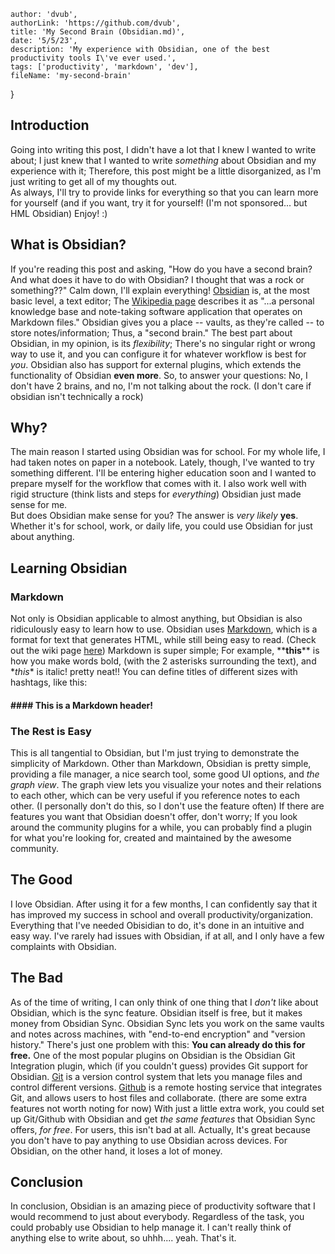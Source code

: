 
    author: 'dvub',
    authorLink: 'https://github.com/dvub',
    title: 'My Second Brain (Obsidian.md)',
    date: '5/5/23',
    description: 'My experience with Obsidian, one of the best productivity tools I\'ve ever used.',
    tags: ['productivity', 'markdown', 'dev'],
    fileName: 'my-second-brain'
}

## Introduction

Going into writing this post, I didn't have a lot that I knew I wanted to write about; I just knew that I wanted to write *something* about Obsidian and my experience with it; Therefore, this post might be a little disorganized, as I'm just writing to get all of my thoughts out.
<br/>
As always, I'll try to provide links for everything so that you can learn more for yourself (and if you want, try it for yourself! (I'm not sponsored... but HML Obsidian) Enjoy! :)

## What is Obsidian?

If you're reading this post and asking, "How do you have a second brain? And what does it have to do with Obsidian? I thought that was a rock or something??" Calm down, I'll explain everything! [Obsidian](https://obsidian.md/) is, at the most basic level, a text editor; The [Wikipedia page](https://en.wikipedia.org/wiki/Obsidian_(software)) describes it as "...a personal knowledge base and note-taking software application that operates on Markdown files." Obsidian gives you a place -- vaults, as they're called -- to store notes/information; Thus, a "second brain." The best part about Obsidian, in my opinion, is its *flexibility*; There's no singular right or wrong way to use it, and you can configure it for whatever workflow is best for *you*. Obsidian also has support for external plugins, which extends the functionality of Obsidian **even more**. So, to answer your questions: No, I don't have 2 brains, and no, I'm not talking about the rock. (I don't care if obsidian isn't technically a rock)

## Why?

The main reason I started using Obsidian was for school. For my whole life, I had taken notes on paper in a notebook. Lately, though, I've wanted to try something different. I'll be entering higher education soon and I wanted to prepare myself for the workflow that comes with it. I also work well with rigid structure (think lists and steps for *everything*) Obsidian just made sense for me.
<br/>
But does Obsidian make sense for you? The answer is *very likely* **yes**.
<br/>
Whether it's for school, work, or daily life, you could use Obsidian for just about anything. 

## Learning Obsidian

### Markdown
Not only is Obsidian applicable to almost anything, but Obsidian is also ridiculously easy to learn how to use. Obsidian uses [Markdown](https://daringfireball.net/projects/markdown/), which is a format for text that generates HTML, while still being easy to read. (Check out the wiki page [here](https://en.wikipedia.org/wiki/Markdown)) Markdown is super simple; For example, \*\***this**\*\* is how you make words bold, (with the 2 asterisks surrounding the text), and \**this*\* is italic! pretty neat!! You can define titles of different sizes with hashtags, like this:
#### \#\#\#\# This is a Markdown header!

### The Rest is Easy
This is all tangential to Obsidian, but I'm just trying to demonstrate the simplicity of Markdown. Other than Markdown, Obsidian is pretty simple, providing a file manager, a nice search tool, some good UI options, and *the graph view*. The graph view lets you visualize your notes and their relations to each other, which can be very useful if you reference notes to each other. (I personally don't do this, so I don't use the feature often) If there are features you want that Obsidian doesn't offer, don't worry; If you look around the community plugins for a while, you can probably find a plugin for what you're looking for, created and maintained by the awesome community.

## The Good

I love Obsidian. After using it for a few months, I can confidently say that it has improved my success in school and overall productivity/organization. Everything that I've needed Obisidian to do, it's done in an intuitive and easy way. I've rarely had issues with Obsidian, if at all, and I only have a few complaints with Obsidian. 

## The Bad

As of the time of writing, I can only think of one thing that I *don't* like about Obsidian, which is the sync feature. Obsidian itself is free, but it makes money from Obsidian Sync. Obsidian Sync lets you work on the same vaults and notes across machines, with "end-to-end encryption" and "version history." There's just one problem with this: **You can already do this for free.** One of the most popular plugins on Obsidian is the Obsidian Git Integration plugin, which (if you couldn't guess) provides Git support for Obsidian. [Git](https://git-scm.com/) is a version control system that lets you manage files and control different versions. [Github](https://github.com/) is a remote hosting service that integrates Git, and allows users to host files and collaborate. (there are some extra features not worth noting for now) With just a little extra work, you could set up Git/Github with Obsidian and get *the same features* that Obsidian Sync offers, *for free*. For users, this isn't bad at all. Actually, It's great because you don't have to pay anything to use Obsidian across devices. For Obsidian, on the other hand, it loses a lot of money.

## Conclusion

In conclusion, Obsidian is an amazing piece of productivity software that I would recommend to just about everybody. Regardless of the task, you could probably use Obsidian to help manage it. I can't really think of anything else to write about, so uhhh.... yeah. That's it.


